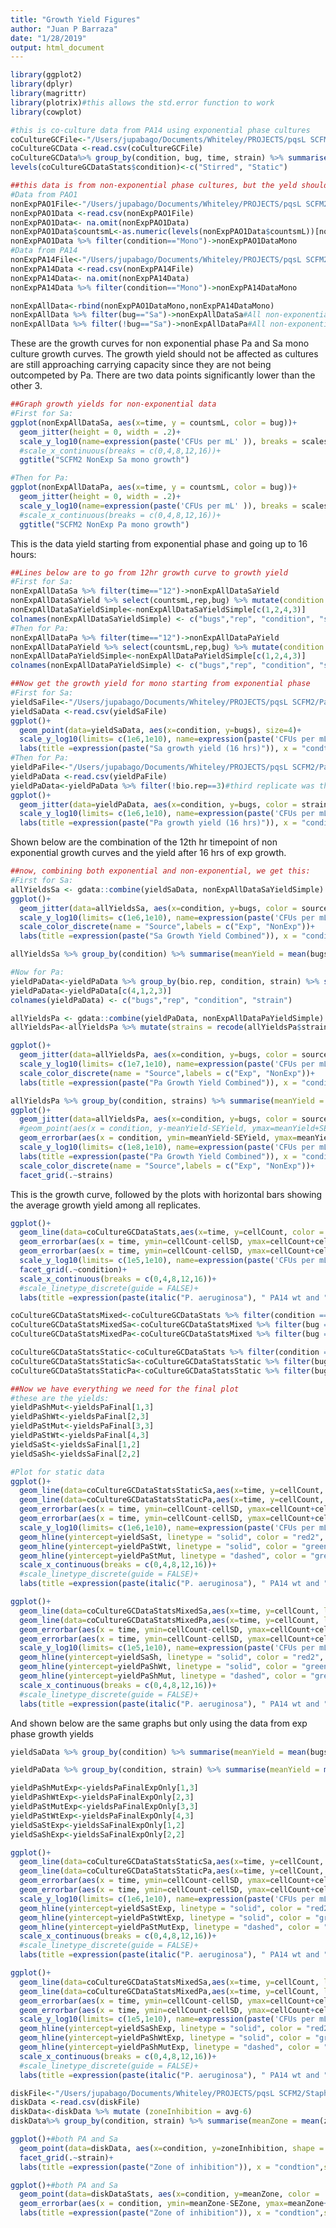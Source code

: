 ```yaml
---
title: "Growth Yield Figures"
author: "Juan P Barraza"
date: "1/28/2019"
output: html_document
---
```


```r
library(ggplot2)
library(dplyr)
library(magrittr)
library(plotrix)#this allows the std.error function to work
library(cowplot)

#this is co-culture data from PA14 using exponential phase cultures
coCultureGCFile<-"/Users/jupabago/Documents/Whiteley/PROJECTS/pqsL SCFM2/PA14 exp growth curves.csv"
coCultureGCData <-read.csv(coCultureGCFile)
coCultureGCData%>% group_by(condition, bug, time, strain) %>% summarise(cellCount = mean(countsmL), cellSE = std.error(countsmL),  cellSD = sd(countsmL)) %>% as.data.frame() -> coCultureGCDataStats
levels(coCultureGCDataStats$condition)<-c("Stirred", "Static")

##this data is from non-exponential phase cultures, but the yeld should be fine for the mono-cultures
#Data from PAO1
nonExpPAO1File<-"/Users/jupabago/Documents/Whiteley/PROJECTS/pqsL SCFM2/PAO1 growth curves.csv"
nonExpPAO1Data <-read.csv(nonExpPAO1File)
nonExpPAO1Data<- na.omit(nonExpPAO1Data)
nonExpPAO1Data$countsmL<-as.numeric(levels(nonExpPAO1Data$countsmL))[nonExpPAO1Data$countsmL]
nonExpPAO1Data %>% filter(condition=="Mono")->nonExpPAO1DataMono
#Data from PA14
nonExpPA14File<-"/Users/jupabago/Documents/Whiteley/PROJECTS/pqsL SCFM2/PA14 growth curves.csv"
nonExpPA14Data <-read.csv(nonExpPA14File)
nonExpPA14Data<- na.omit(nonExpPA14Data)
nonExpPA14Data %>% filter(condition=="Mono")->nonExpPA14DataMono

nonExpAllData<-rbind(nonExpPAO1DataMono,nonExpPA14DataMono)
nonExpAllData %>% filter(bug=="Sa")->nonExpAllDataSa#All non-exponential data from Sa
nonExpAllData %>% filter(!bug=="Sa")->nonExpAllDataPa#All non-exponential data from Pa

```
These are the growth curves for non exponential phase Pa and Sa mono culture growth curves. The growth yield should not be affected as cultures are still approaching carrying capacity since they are not being outcompeted by Pa. There are two data points significantly lower than the other 3.
```r
##Graph growth yields for non-exponential data
#First for Sa:
ggplot(nonExpAllDataSa, aes(x=time, y = countsmL, color = bug))+
  geom_jitter(height = 0, width = .2)+
  scale_y_log10(name=expression(paste('CFUs per mL' )), breaks = scales::trans_breaks("log10", function(x) 10^x), labels = scales::trans_format("log10", scales::math_format(10^.x)))+
  #scale_x_continuous(breaks = c(0,4,8,12,16))+
  ggtitle("SCFM2 NonExp Sa mono growth")

#Then for Pa:
ggplot(nonExpAllDataPa, aes(x=time, y = countsmL, color = bug))+
  geom_jitter(height = 0, width = .2)+
  scale_y_log10(name=expression(paste('CFUs per mL' )), breaks = scales::trans_breaks("log10", function(x) 10^x), labels = scales::trans_format("log10", scales::math_format(10^.x)))+
  #scale_x_continuous(breaks = c(0,4,8,12,16))+
  ggtitle("SCFM2 NonExp Pa mono growth")

```


This is the data yield starting from exponential phase and going up to 16 hours:

```r
##Lines below are to go from 12hr growth curve to growth yield
#First for Sa:
nonExpAllDataSa %>% filter(time=="12")->nonExpAllDataSaYield
nonExpAllDataSaYield %>% select(countsmL,rep,bug) %>% mutate(condition = "static")->nonExpAllDataSaYieldSimple
nonExpAllDataSaYieldSimple<-nonExpAllDataSaYieldSimple[c(1,2,4,3)]
colnames(nonExpAllDataSaYieldSimple) <- c("bugs","rep", "condition", "strain")
#Then for Pa:
nonExpAllDataPa %>% filter(time=="12")->nonExpAllDataPaYield
nonExpAllDataPaYield %>% select(countsmL,rep,bug) %>% mutate(condition = "static")->nonExpAllDataPaYieldSimple
nonExpAllDataPaYieldSimple<-nonExpAllDataPaYieldSimple[c(1,2,4,3)]
colnames(nonExpAllDataPaYieldSimple) <- c("bugs","rep", "condition", "strain")

##Now get the growth yield for mono starting from exponential phase
#First for Sa:
yieldSaFile<-"/Users/jupabago/Documents/Whiteley/PROJECTS/pqsL SCFM2/Pa growth yields 16 hrs/Sa growth yields 16 hrs.csv"
yieldSaData <-read.csv(yieldSaFile)
ggplot()+
  geom_point(data=yieldSaData, aes(x=condition, y=bugs), size=4)+
  scale_y_log10(limits= c(1e6,1e10), name=expression(paste('CFUs per mL' )), breaks = c(10^(seq(6,10,.5))), labels = scales::trans_format("log10", scales::math_format(10^.x)))+
  labs(title =expression(paste("Sa growth yield (16 hrs)")), x = "condtion")
#Then for Pa:
yieldPaFile<-"/Users/jupabago/Documents/Whiteley/PROJECTS/pqsL SCFM2/Pa growth yields 16 hrs/Pa growth yields 16 hrs.csv"
yieldPaData <-read.csv(yieldPaFile)
yieldPaData<-yieldPaData %>% filter(!bio.rep==3)#third replicate was thrown out because plate counts were off
ggplot()+
  geom_jitter(data=yieldPaData, aes(x=condition, y=bugs, color = strain), size=4, height = 0, width = .1)+
  scale_y_log10(limits= c(1e6,1e10), name=expression(paste('CFUs per mL' )), breaks = c(10^(seq(6,10,.5))), labels = scales::trans_format("log10", scales::math_format(10^.x)))+
  labs(title =expression(paste("Pa growth yield (16 hrs)")), x = "condition")
```

Shown below are the combination of the 12th hr timepoint of non exponential growth curves and the yield after 16 hrs of exp growth.
```r
##now, combining both exponential and non-exponential, we get this:
#First for Sa:
allYieldsSa <- gdata::combine(yieldSaData, nonExpAllDataSaYieldSimple)
ggplot()+
  geom_jitter(data=allYieldsSa, aes(x=condition, y=bugs, color = source), size=4, height = 0, width = .1)+
  scale_y_log10(limits= c(1e6,1e10), name=expression(paste('CFUs per mL' )), breaks = c(10^(seq(6,10,.5))), labels = scales::trans_format("log10", scales::math_format(10^.x)))+
  scale_color_discrete(name = "Source",labels = c("Exp", "NonExp"))+
  labs(title =expression(paste("Sa Growth Yield Combined")), x = "condition")

allYieldsSa %>% group_by(condition) %>% summarise(meanYield = mean(bugs), SEYield = std.error(bugs)) %>% as.data.frame()->yieldsSaFinal

#Now for Pa:
yieldPaData<-yieldPaData %>% group_by(bio.rep, condition, strain) %>% summarise(bugsmL= mean(bugs))%>% as.data.frame() #data from Pa were not as simple as for Sa
yieldPaData<-yieldPaData[c(4,1,2,3)]
colnames(yieldPaData) <- c("bugs","rep", "condition", "strain")

allYieldsPa <- gdata::combine(yieldPaData, nonExpAllDataPaYieldSimple)
allYieldsPa<-allYieldsPa %>% mutate(strains = recode(allYieldsPa$strain, wt = "PA14wt", pqsL = "PA14-pqsL")) %>% as.data.frame()

ggplot()+
  geom_jitter(data=allYieldsPa, aes(x=condition, y=bugs, color = source, shape = strains), width = .1, height = 0,size=4)+
  scale_y_log10(limits= c(1e7,1e10), name=expression(paste('CFUs per mL' )), breaks = c(10^(seq(6,10,.5))), labels = scales::trans_format("log10", scales::math_format(10^.x)))+
  scale_color_discrete(name = "Source",labels = c("Exp", "NonExp"))+
  labs(title =expression(paste("Pa Growth Yield Combined")), x = "condition")

allYieldsPa %>% group_by(condition, strains) %>% summarise(meanYield = mean(bugs), SEYield = std.error(bugs)) %>% as.data.frame()->yieldsPaFinal
ggplot()+
  geom_jitter(data=allYieldsPa, aes(x=condition, y=bugs, color = source), width = .1, height = 0,size=4)+
  #geom_point(aes(x = condition, y-meanYield-SEYield, ymax=meanYield+SEYield), data =yieldsPaFinal, width=.1)+
  geom_errorbar(aes(x = condition, ymin=meanYield-SEYield, ymax=meanYield+SEYield), data =yieldsPaFinal, width=.1)+
  scale_y_log10(limits= c(1e8,1e10), name=expression(paste('CFUs per mL' )), breaks = c(10^(seq(6,10,.5))), labels = scales::trans_format("log10", scales::math_format(10^.x)))+
  labs(title =expression(paste("Pa Growth Yield Combined")), x = "condition")+
  scale_color_discrete(name = "Source",labels = c("Exp", "NonExp"))+
  facet_grid(.~strains)
```

This is the growth curve, followed by the plots with horizontal bars showing the average growth yield among all replicates.

```r

ggplot()+
  geom_line(data=coCultureGCDataStats,aes(x=time, y=cellCount, color = bug, linetype = strain), size = 1)+
  geom_errorbar(aes(x = time, ymin=cellCount-cellSD, ymax=cellCount+cellSD, color = bug), data =coCultureGCDataStats, width=.2, size = 1)+
  geom_errorbar(aes(x = time, ymin=cellCount-cellSD, ymax=cellCount+cellSD,color = bug), data =coCultureGCDataStats, width=.2, size = 1)+
  scale_y_log10(limits= c(1e5,1e10), name=expression(paste('CFUs per mL' )), breaks = c(10^(seq(5,10,.5))), labels = scales::trans_format("log10", scales::math_format(10^.x)))+
  facet_grid(.~condition)+
  scale_x_continuous(breaks = c(0,4,8,12,16))+
  #scale_linetype_discrete(guide = FALSE)+
  labs(title =expression(paste(italic("P. aeruginosa"), " PA14 wt and ", italic("S. aureus"), " coculture in SCFM2")), x = "Time (hours)", shape = "Strain", color = "Species")

coCultureGCDataStatsMixed<-coCultureGCDataStats %>% filter(condition == "Stirred") %>% as.data.frame()
coCultureGCDataStatsMixedSa<-coCultureGCDataStatsMixed %>% filter(bug == "Sa") %>% as.data.frame()
coCultureGCDataStatsMixedPa<-coCultureGCDataStatsMixed %>% filter(bug == "Pa") %>% as.data.frame()

coCultureGCDataStatsStatic<-coCultureGCDataStats %>% filter(condition == "Static") %>% as.data.frame()
coCultureGCDataStatsStaticSa<-coCultureGCDataStatsStatic %>% filter(bug == "Sa") %>% as.data.frame()
coCultureGCDataStatsStaticPa<-coCultureGCDataStatsStatic %>% filter(bug == "Pa") %>% as.data.frame()

##Now we have everything we need for the final plot
#these are the yields:
yieldPaShMut<-yieldsPaFinal[1,3]
yieldPaShWt<-yieldsPaFinal[2,3]
yieldPaStMut<-yieldsPaFinal[3,3]
yieldPaStWt<-yieldsPaFinal[4,3]
yieldSaSt<-yieldsSaFinal[1,2]
yieldSaSh<-yieldsSaFinal[2,2]

#Plot for static data
ggplot()+
  geom_line(data=coCultureGCDataStatsStaticSa,aes(x=time, y=cellCount, linetype = strain), color = "red2", size = 1)+
  geom_line(data=coCultureGCDataStatsStaticPa,aes(x=time, y=cellCount, linetype = strain), color = "green3", size = 1)+
  geom_errorbar(aes(x = time, ymin=cellCount-cellSD, ymax=cellCount+cellSD), color = "red2", data =coCultureGCDataStatsStaticSa, width=.2, size = 1)+
  geom_errorbar(aes(x = time, ymin=cellCount-cellSD, ymax=cellCount+cellSD), color = "green3", data =coCultureGCDataStatsStaticPa, width=.2, size = 1)+
  scale_y_log10(limits= c(1e6,1e10), name=expression(paste('CFUs per mL' )), breaks = c(10^(seq(5,10,.5))), labels = scales::trans_format("log10", scales::math_format(10^.x)))+
  geom_hline(yintercept=yieldSaSt, linetype = "solid", color = "red2", size = 1)+
  geom_hline(yintercept=yieldPaStWt, linetype = "solid", color = "green3",size = 1)+
  geom_hline(yintercept=yieldPaStMut, linetype = "dashed", color = "green3",size = 1)+
  scale_x_continuous(breaks = c(0,4,8,12,16))+
  #scale_linetype_discrete(guide = FALSE)+
  labs(title =expression(paste(italic("P. aeruginosa"), " PA14 wt and ", italic("S. aureus"), " coculture static in SCFM2")), x = "Time (hours)", shape = "Strain", color = "Species")

ggplot()+
  geom_line(data=coCultureGCDataStatsMixedSa,aes(x=time, y=cellCount, linetype = strain), color = "red2", size = 1)+
  geom_line(data=coCultureGCDataStatsMixedPa,aes(x=time, y=cellCount, linetype = strain), color = "green3", size = 1)+
  geom_errorbar(aes(x = time, ymin=cellCount-cellSD, ymax=cellCount+cellSD), color = "red2", data =coCultureGCDataStatsMixedSa, width=.2, size = 1)+
  geom_errorbar(aes(x = time, ymin=cellCount-cellSD, ymax=cellCount+cellSD), color = "green3", data =coCultureGCDataStatsMixedPa, width=.2, size = 1)+
  scale_y_log10(limits= c(1e5,1e10), name=expression(paste('CFUs per mL' )), breaks = c(10^(seq(5,10,.5))), labels = scales::trans_format("log10", scales::math_format(10^.x)))+
  geom_hline(yintercept=yieldSaSh, linetype = "solid", color = "red2", size = 1)+
  geom_hline(yintercept=yieldPaShWt, linetype = "solid", color = "green3",size = 1)+
  geom_hline(yintercept=yieldPaShMut, linetype = "dashed", color = "green3",size = 1)+
  scale_x_continuous(breaks = c(0,4,8,12,16))+
  #scale_linetype_discrete(guide = FALSE)+
  labs(title =expression(paste(italic("P. aeruginosa"), " PA14 wt and ", italic("S. aureus"), " coculture stirred in SCFM2")), x = "Time (hours)", shape = "Strain", color = "Species")

```
And shown below are the same graphs but only using the data from exp phase growth yields
```r

yieldSaData %>% group_by(condition) %>% summarise(meanYield = mean(bugs), SEYield = std.error(bugs)) %>% as.data.frame()->yieldsSaFinalExpOnly

yieldPaData %>% group_by(condition, strain) %>% summarise(meanYield = mean(bugs), SEYield = std.error(bugs)) %>% as.data.frame()->yieldsPaFinalExpOnly

yieldPaShMutExp<-yieldsPaFinalExpOnly[1,3]
yieldPaShWtExp<-yieldsPaFinalExpOnly[2,3]
yieldPaStMutExp<-yieldsPaFinalExpOnly[3,3]
yieldPaStWtExp<-yieldsPaFinalExpOnly[4,3]
yieldSaStExp<-yieldsSaFinalExpOnly[1,2]
yieldSaShExp<-yieldsSaFinalExpOnly[2,2]

ggplot()+
  geom_line(data=coCultureGCDataStatsStaticSa,aes(x=time, y=cellCount, linetype = strain), color = "red2", size = 1)+
  geom_line(data=coCultureGCDataStatsStaticPa,aes(x=time, y=cellCount, linetype = strain), color = "green3", size = 1)+
  geom_errorbar(aes(x = time, ymin=cellCount-cellSD, ymax=cellCount+cellSD), color = "red2", data =coCultureGCDataStatsStaticSa, width=.2, size = 1)+
  geom_errorbar(aes(x = time, ymin=cellCount-cellSD, ymax=cellCount+cellSD), color = "green3", data =coCultureGCDataStatsStaticPa, width=.2, size = 1)+
  scale_y_log10(limits= c(1e6,1e10), name=expression(paste('CFUs per mL' )), breaks = c(10^(seq(5,10,.5))), labels = scales::trans_format("log10", scales::math_format(10^.x)))+
  geom_hline(yintercept=yieldSaStExp, linetype = "solid", color = "red2", size = 1)+
  geom_hline(yintercept=yieldPaStWtExp, linetype = "solid", color = "green3",size = 1)+
  geom_hline(yintercept=yieldPaStMutExp, linetype = "dashed", color = "green3",size = 1)+
  scale_x_continuous(breaks = c(0,4,8,12,16))+
  #scale_linetype_discrete(guide = FALSE)+
  labs(title =expression(paste(italic("P. aeruginosa"), " PA14 wt and ", italic("S. aureus"), " coculture static in SCFM2 (only exp yield)")), x = "Time (hours)", shape = "Strain", color = "Species")

ggplot()+
  geom_line(data=coCultureGCDataStatsMixedSa,aes(x=time, y=cellCount, linetype = strain), color = "red2", size = 1)+
  geom_line(data=coCultureGCDataStatsMixedPa,aes(x=time, y=cellCount, linetype = strain), color = "green3", size = 1)+
  geom_errorbar(aes(x = time, ymin=cellCount-cellSD, ymax=cellCount+cellSD), color = "red2", data =coCultureGCDataStatsMixedSa, width=.2, size = 1)+
  geom_errorbar(aes(x = time, ymin=cellCount-cellSD, ymax=cellCount+cellSD), color = "green3", data =coCultureGCDataStatsMixedPa, width=.2, size = 1)+
  scale_y_log10(limits= c(1e5,1e10), name=expression(paste('CFUs per mL' )), breaks = c(10^(seq(5,10,.5))), labels = scales::trans_format("log10", scales::math_format(10^.x)))+
  geom_hline(yintercept=yieldSaShExp, linetype = "solid", color = "red2", size = 1)+
  geom_hline(yintercept=yieldPaShWtExp, linetype = "solid", color = "green3",size = 1)+
  geom_hline(yintercept=yieldPaShMutExp, linetype = "dashed", color = "green3",size = 1)+
  scale_x_continuous(breaks = c(0,4,8,12,16))+
  #scale_linetype_discrete(guide = FALSE)+
  labs(title =expression(paste(italic("P. aeruginosa"), " PA14 wt and ", italic("S. aureus"), " coculture stirred in SCFM2 (only exp yield)")), x = "Time (hours)", shape = "Strain", color = "Species")
```

```r
diskFile<-"/Users/jupabago/Documents/Whiteley/PROJECTS/pqsL SCFM2/Staph killing assays/disk difussion assays.csv"
diskData <-read.csv(diskFile)
diskData<-diskData %>% mutate (zoneInhibition = avg-6)
diskData%>% group_by(condition, strain) %>% summarise(meanZone = mean(zoneInhibition), SEZone = std.error(zoneInhibition)) %>% as.data.frame() -> diskDataStats

ggplot()+#both PA and Sa
  geom_point(data=diskData, aes(x=condition, y=zoneInhibition, shape = factor(tech.rep), color = factor(bio.rep)), size=4)+
  facet_grid(.~strain)+
  labs(title =expression(paste("Zone of inhibition")), x = "condtion",shape = "tech rep", color = "bio rep") 

ggplot()+#both PA and Sa
  geom_point(data=diskDataStats, aes(x=condition, y=meanZone, color =  strain), size=4)+
  geom_errorbar(aes(x = condition, ymin=meanZone-SEZone, ymax=meanZone+SEZone, color = strain), data =diskDataStats, width=.2, size = 1)+
  labs(title =expression(paste("Zone of inhibition")), x = "condtion",shape = "tech rep", color = "bio rep") 

```